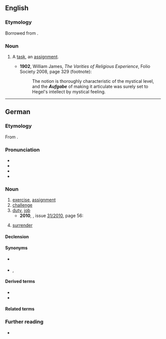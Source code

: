 {{also|aufgäbe}}
==English==

===Etymology===
Borrowed from {{bor|en|de|Aufgabe}}.

===Noun===
{{en-noun|s|Aufgaben}}

# {{lb|en|psychology}} A [[task]], an [[assignment]].
#* '''1902''', William James, ''The Varities of Religious Experience'', Folio Society 2008, page 329 (footnote):
#*: The notion is thoroughly characteristic of the mystical level, and the '''''Aufgabe''''' of making it articulate was surely set to Hegel's intellect by mystical feeling.

----

==German==
{{wikipedia|lang=de}}

===Etymology===
From {{inh|de|gmh|ūfgābe}}.

===Pronunciation===
* {{IPA|de|/ˈʔaʊ̯fˌɡaːbə/}}
* {{hyphenation|de|Auf|ga|be}}
* {{audio|de|De-at-Aufgabe.ogg|Audio (Austria)}}
* {{audio|de|De-Aufgabe.ogg|Audio}}

===Noun===
{{de-noun|f||Aufgaben}}

# [[exercise]], [[assignment]]
# [[challenge]]
# [[duty]], [[job]]
#* '''2010''', ''{{w|Der Spiegel}}'', issue [http://www.spiegel.de/spiegel/print/index-2010-31.html 31/2010], page 56:
#*: {{ux|de|Die '''Aufgabe''' eines Verteidigers besteht darin, für seine Mandanten mit allen Mitteln des Rechtsstaats zu kämpfen.|The duty of a defense lawyer consists of fighting for his clients with all constitutional means.}}
# [[surrender]]

====Declension====
{{de-decl-noun-f|n}}

====Synonyms====
* {{sense|duty, job}} {{l|de|Auftrag|g=m}}
* {{sense|surrender}} {{l|de|Übergabe}}, {{l|de|Kapitulation}}

====Derived terms====
* {{l|de|Lebensaufgabe|g=f}}
* {{l|de|Hausaufgabe|g=f}}

====Related terms====
{{rel3|de|aufgeben
|Abgabe
|Angabe
|Beigabe
|Mitgabe
|Übergabe
|Vergabe
|Vorgabe
|Zurückgabe
}}

===Further reading===
* {{R:Duden}}